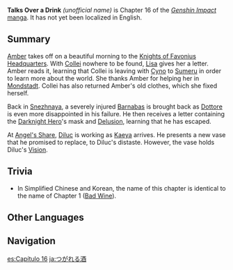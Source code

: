 {{Manga Infobox
|title      = Talks Over a Drink
|image      = Manga Chapter 16 Cover 1.png
|chapter    = 16
|characters = 
|prev       = Conclusion
}}
{{Description|[[Collei]] heads to [[Sumeru]] with [[Cyno]], leaving behind a letter for [[Amber]]. [[Diluc]] escapes from the [[Fatui]]'s clutches, and [[Kaeya]] pays him a visit at [[Angel's Share]] to give a replacement vase... and return the [[Vision]] he left behind with the [[Knights of Favonius|Ordo Favonius]].<!--not official-->}}
'''Talks Over a Drink''' ''(unofficial name)'' is Chapter 16 of the ''[[Genshin Impact]]'' [[manga]]. It has not yet been localized in English.

==Summary==
[[Amber]] takes off on a beautiful morning to the [[Knights of Favonius Headquarters]]. With [[Collei]] nowhere to be found, [[Lisa]] gives her a letter. Amber reads it, learning that Collei is leaving with [[Cyno]] to [[Sumeru]] in order to learn more about the world. She thanks Amber for helping her in [[Mondstadt]]. Collei has also returned Amber's old clothes, which she fixed herself.

Back in [[Snezhnaya]], a severely injured [[Barnabas]] is brought back as [[Dottore]] is even more disappointed in his failure. He then receives a letter containing the [[Diluc|Darknight Hero]]'s mask and [[Delusion#Crepus' Delusion|Delusion]], learning that he has escaped.

At [[Angel's Share]], [[Diluc]] is working as [[Kaeya]] arrives. He presents a new vase that he promised to replace, to Diluc's distaste. However, the vase holds Diluc's [[Vision]].

==Trivia==
* In Simplified Chinese and Korean, the name of this chapter is identical to the name of Chapter 1 ([[Bad Wine]]).

==Other Languages==
{{Other Languages
|en      = 
|zhs     = 添酒
|zhs_rm  = Tiānjiǔ
|zht_rm  = Tiānjiǔ
|zh_tl   = Replenishing Wine
|ja      = つがれる酒
|ja_rm   = Tsugareru Sake
|ja_tl   = Poured Wine
|ko      = {{tt|첨잔|添盞}}
|ko_tl   = Fill up a Glass
}}

==Navigation==
{{Manga Navbox}}

[[es:Capítulo 16]]
[[ja:つがれる酒]]